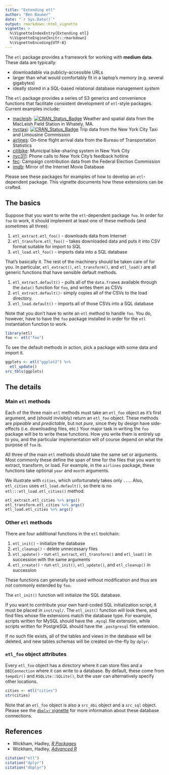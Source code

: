 ```yaml
---
title: "Extending etl"
author: "Ben Baumer"
date: "`r Sys.Date()`"
output: rmarkdown::html_vignette
vignette: >
  %\VignetteIndexEntry{Extending etl}
  %\VignetteEngine{knitr::rmarkdown}
  %\VignetteEncoding{UTF-8}
---
```


The `etl` package provides a framework for working with **medium data**. These data are typically:

- downloadable via publicly-accessible URLs
- larger than what would comfortably fit in a laptop's memory (e.g. several gigabytes)
- ideally stored in a SQL-based relational database management system

The `etl` package provides a series of S3 generics and convenience functions that facilitate consistent development of `etl`-style packages. Current examples include:

- [macleish](https://github.com/beanumber/etl): [![CRAN_Status_Badge](http://www.r-pkg.org/badges/version/macleish)](https://cran.r-project.org/package=macleish)
 Weather and spatial data from the MacLeish Field Station in Whately, MA. 
- [nyctaxi](https://github.com/beanumber/nyctaxi): [![CRAN_Status_Badge](http://www.r-pkg.org/badges/version/nyctaxi)](https://cran.r-project.org/package=nyctaxi)
 Trip data from the New York City Taxi and Limousine Commission 
- [airlines](https://github.com/beanumber/airlines): On-time flight arrival data from the Bureau of Transportation Statistics
- [citibike](https://github.com/beanumber/citibike): Municipal bike-sharing system in New York City
- [nyc311](https://github.com/beanumber/nyc311): Phone calls to New York City's feedback hotline
- [fec](https://github.com/beanumber/fec): Campaign contribution data from the Federal Election Commission
- [imdb](https://github.com/beanumber/imdb): Mirror of the Internet Movie Database

Please see these packages for examples of how to develop an `etl`-dependent package. This vignette documents how these extensions can be crafted. 

## The basics

Suppose that you want to write the `etl`-dependent package `foo`. In order for `foo` to work, it should implement at least one of these methods (and sometimes all three):

1. `etl_extract.etl_foo()` - downloads data from Internet
2. `etl_transform.etl_foo()` - takes downloaded data and puts it into CSV format suitable for import to SQL
3. `etl_load.etl_foo()` - imports data into a SQL database

That's basically it. The rest of the machinery should be taken care of for you. In particular, `etl_extract()`, `etl_transform()`, and `etl_load()` are all generic functions that have sensible default methods. 

1. `etl_extract.default()` - pulls all of the `data.frame`s available through the `data()` function for `foo`, and writes them as CSVs
2. `etl_extract.default()`- simply copies all of the CSVs to the load directory. 
3. `etl_load.default()` - imports all of those CSVs into a SQL database

Note that you don't have to write an `etl` method to handle `foo`. You do, however, have to have the `foo` package installed in order for the `etl` instantiation function to work. 

```r
library(etl)
foo <- etl("foo")
```

To see the default methods in action, pick a package with some data and import it. 

```r
ggplots <- etl("ggplot2") %>%
  etl_update()
src_tbls(ggplots)
```

## The details

### Main `etl` methods

Each of the three main `etl` methods must take an `etl_foo` object as it's first argument, and (should invisibly) return an `etl_foo` object. These methods are *pipeable* and *predictable*, but not *pure*, since they by design have side-effects (i.e. downloading files, etc.) Your major task in writing the `foo` package will be to write these functions. How you write them is entirely up to you, and the particular implementation will of course depend on what the purpose of `foo` is.  

All three of the main `etl` methods should take the same set or arguments. Most commonly these define the span of time for the files that you want to extract, transform, or load. For example, in the `airlines` package, these functions take optional `year` and `month` arguments. 

We illustrate with `cities`, which unfortunately takes only `...`. Also, `etl_cities` uses `etl_load.default()`, so there is no `etl:::etl_load.etl_cities()` method. 

```r
etl_extract.etl_cities %>% args()
etl_transform.etl_cities %>% args()
etl_load.etl_cities %>% args()
```

### Other `etl` methods

There are four additional functions in the `etl` toolchain:

1. `etl_init()` - initialize the database
2. `etl_cleanup()` - delete unnecessary files
3. `etl_update()` - run `etl_extract`, `etl_transform()` and `etl_load()` in succession with the same arguments
4. `etl_create()` - run `etl_init()`, `etl_update()`, and `etl_cleanup()` in succession

These functions can generally be used without modification and thus are *not* commonly extended by `foo`. 

The `etl_init()` function will initialize the SQL database. 

If you want to contribute your own hard-coded SQL initialization script, it must be placed in `inst/sql/`. The `etl_init()` function will look there, and find files whose file extensions match the database type. For example, scripts written for MySQL should have the `.mysql` file extension, while scripts written for PostgreSQL should have the `.postgresql` file extension. 

If no such file exists, all of the tables and views in the database will be deleted, and new tables schemas will be created on-the-fly by `dplyr`. 

### `etl_foo` object attributes

Every `etl_foo` object has a directory where it can store files and a `DBIConnection` where it can write to a database. By default, these come from `tempdir()` and `RSQLite::SQLite()`, but the user can alternatively specify other locations. 

```r
cities <- etl("cities")
str(cities)
```

Note that an `etl_foo` object is also a `src_dbi` object and a `src_sql` object. Please see the [`dbplyr` vignette](https://CRAN.R-project.org/package=dbplyr) for more information about these database connections. 

## References

- Wickham, Hadley, [*R Packages*](https://r-pkgs.org/)
- Wickham, Hadley, [*Advanced R*](https://adv-r.hadley.nz/)

```r
citation("etl")
citation("dplyr")
citation("dbplyr")
```
